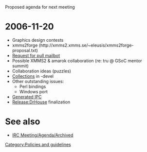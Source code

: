 Proposed agenda for next meeting

= 2006-11-20 =

* Graphics design contests
* xmms2forge (http://xmms2.xmms.se/~eleusis/xmms2forge-proposal.txt)
* [[Request for pull mailbot]]
* Possible XMMS2 & amarok collaboration (re: tru @ GSoC mentor summit)
* Collaboration ideas (puzzles)
* [[Collections]] in -devel
* Other outstanding issues:
** Perl bindings
** Windows port
* [[Generated IPC]]
*[[Release:DrHouse]] finalization

= See also =
* [[IRC Meeting/Agenda/Archived]]

[[Category:Policies and guidelines]]